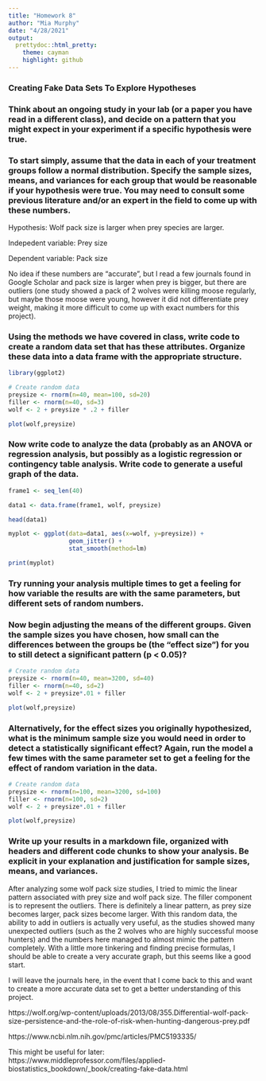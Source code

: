 ```yaml
---
title: "Homework 8"
author: "Mia Murphy"
date: "4/28/2021"
output:
  prettydoc::html_pretty:
    theme: cayman
    highlight: github
---
```




### Creating Fake Data Sets To Explore Hypotheses


### Think about an ongoing study in your lab (or a paper you have read in a different class), and decide on a pattern that you might expect in your experiment if a specific hypothesis were true.


### To start simply, assume that the data in each of your treatment groups follow a normal distribution. Specify the sample sizes, means, and variances for each group that would be reasonable if your hypothesis were true. You may need to consult some previous literature and/or an expert in the field to come up with these numbers.

Hypothesis: Wolf pack size is larger when prey species are larger.

Indepedent variable: Prey size

Dependent variable: Pack size

No idea if these numbers are "accurate", but I read a few journals found in Google Scholar
and pack size is larger when prey is bigger, but there are outliers (one study showed
a pack of 2 wolves were killing moose regularly, but maybe those moose were young,
however it did not differentiate prey weight, making it more difficult to come up 
with exact numbers for this project).


### Using the methods we have covered in class, write code to create a random data set that has these attributes. Organize these data into a data frame with the appropriate structure.

```r
library(ggplot2)

# Create random data
preysize <- rnorm(n=40, mean=100, sd=20)
filler <- rnorm(n=40, sd=3)
wolf <- 2 + preysize * .2 + filler

plot(wolf,preysize)
```

### Now write code to analyze the data (probably as an ANOVA or regression analysis, but possibly as a logistic regression or contingency table analysis. Write code to generate a useful graph of the data.

```r
frame1 <- seq_len(40)
```
```r
data1 <- data.frame(frame1, wolf, preysize)
```
```r
head(data1)
```
```r
myplot <- ggplot(data=data1, aes(x=wolf, y=preysize)) +
                 geom_jitter() +
                 stat_smooth(method=lm) 

print(myplot)
```

### Try running your analysis multiple times to get a feeling for how variable the results are with the same parameters, but different sets of random numbers.


### Now begin adjusting the means of the different groups. Given the sample sizes you have chosen, how small can the differences between the groups be (the “effect size”) for you to still detect a significant pattern (p < 0.05)?

```r
# Create random data
preysize <- rnorm(n=40, mean=3200, sd=40)
filler <- rnorm(n=40, sd=2)
wolf <- 2 + preysize*.01 + filler

plot(wolf,preysize)
```

### Alternatively, for the effect sizes you originally hypothesized, what is the minimum sample size you would need in order to detect a statistically significant effect? Again, run the model a few times with the same parameter set to get a feeling for the effect of random variation in the data.

```r
# Create random data
preysize <- rnorm(n=100, mean=3200, sd=100)
filler <- rnorm(n=100, sd=2)
wolf <- 2 + preysize*.01 + filler

plot(wolf,preysize)
```


### Write up your results in a markdown file, organized with headers and different code chunks to show your analysis. Be explicit in your explanation and justification for sample sizes, means, and variances.

After analyzing some wolf pack size studies, I tried to mimic the linear pattern associated
with prey size and wolf pack size. The filler component is to represent the outliers.
There is definitely a linear pattern, as prey size becomes larger, pack sizes become larger.
With this random data, the ability to add in outliers is actually very useful, as the
studies showed many unexpected outliers (such as the 2 wolves who are highly successful
moose hunters) and the numbers here managed to almost mimic the pattern completely.
With a little more tinkering and finding precise formulas, I should be able to 
create a very accurate graph, but this seems like a good start.

I will leave the journals here, in the event that I come back to this and want to create
a more accurate data set to get a better understanding of this project.

https://wolf.org/wp-content/uploads/2013/08/355.Differential-wolf-pack-size-persistence-and-the-role-of-risk-when-hunting-dangerous-prey.pdf

https://www.ncbi.nlm.nih.gov/pmc/articles/PMC5193335/

This might be useful for later:
https://www.middleprofessor.com/files/applied-biostatistics_bookdown/_book/creating-fake-data.html

